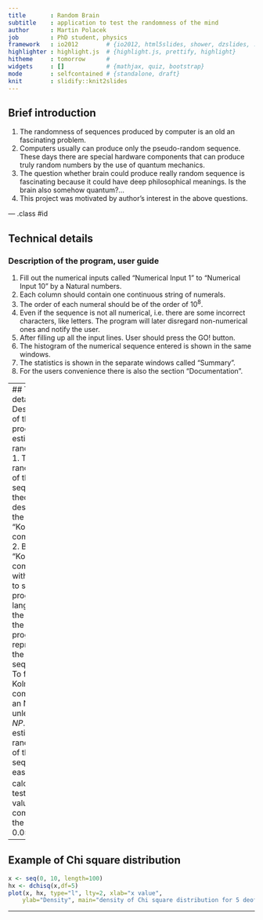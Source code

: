 ```yaml
---
title       : Random Brain
subtitle    : application to test the randomness of the mind
author      : Martin Polacek
job         : PhD student, physics
framework   : io2012        # {io2012, html5slides, shower, dzslides, ...}
highlighter : highlight.js  # {highlight.js, prettify, highlight}
hitheme     : tomorrow      # 
widgets     : []            # {mathjax, quiz, bootstrap}
mode        : selfcontained # {standalone, draft}
knit        : slidify::knit2slides
---
```


## Brief introduction

<!--1. Description of the program, user guide-->
1. The randomness of sequences produced by computer is an old an fascinating problem.
2. Computers usually can produce only the pseudo-random sequence. These days there are special hardware components that can produce truly random numbers by the use of quantum mechanics.
3. The question whether brain could produce really random sequence is fascinating because it could have deep philosophical meanings. Is the brain also somehow quantum?...
4. This project was motivated by author's interest in the above questions.

--- .class #id 

## Technical details
### Description of the program, user guide 
1. Fill out the numerical inputs called "Numerical Input 1" to "Numerical Input 10" by a Natural numbers.
2. Each column should contain one continuous string of numerals.
3. The order of each numeral should be of the order of $10^8$.
4. Even if the sequence is not all numerical, i.e. there are some incorrect characters, like letters. The program will later disregard non-numerical ones and notify the user.
5. After filling up all the input lines. User should press the GO! button.
6. The histogram of the numerical sequence entered is shown in the same windows. 
7. The statistics is shown in the separate windows called "Summary".
8. For the users convenience there is also the section "Documentation".

--- 
## Technical details
### Description of the program, estimation of randomness
1. The randomness of the finite sequence is theoretically described by the "Kolmogorov complexity"
2. Briefly, the "Kolmogorov complexity" with respect to some programming language **p** is the length of the smallest program that reproduces the sequence
3. To find the Kolmogorov complexity is an NP hard, unless $P=NP$.
4. We estimate the randomness of the sequence by easier to calculate $\chi^2$ test.
5. The p values are compared at the standard $0.05$ level.

---

## Example of Chi square distribution

```r
x <- seq(0, 10, length=100)
hx <- dchisq(x,df=5)
plot(x, hx, type="l", lty=2, xlab="x value",
    ylab="Density", main="density of Chi square distribution for 5 deof.")
```
---



